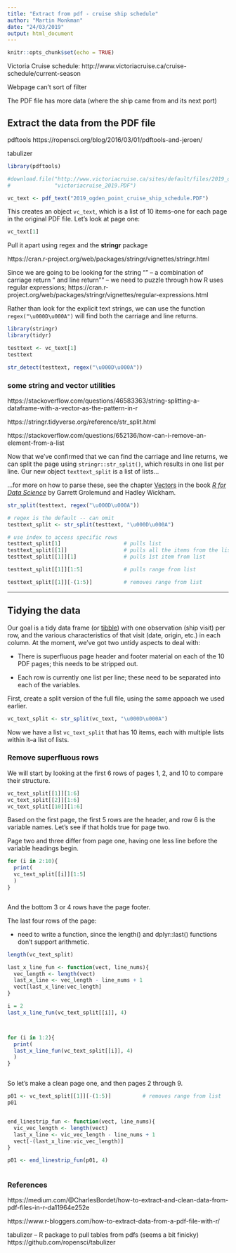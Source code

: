 ```yaml
---
title: "Extract from pdf - cruise ship schedule"
author: "Martin Monkman"
date: "24/03/2019"
output: html_document
---
```


```r
knitr::opts_chunk$set(echo = TRUE)
```

Victoria Cruise schedule: http://www.victoriacruise.ca/cruise-schedule/current-season

Webpage can't sort of filter

The PDF file has more data (where the ship came from and its next port)


## Extract the data from the PDF file

pdftools
https://ropensci.org/blog/2016/03/01/pdftools-and-jeroen/

tabulizer

```r

library(pdftools)

```




```r

#download.file("http://www.victoriacruise.ca/sites/default/files/2019_ogden_point_cruise_schedule-03-21-2019.PDF",
#              "victoriacruise_2019.PDF")

vc_text <- pdf_text("2019_ogden_point_cruise_ship_schedule.PDF")

```


This creates an object `vc_text`, which is a list of 10 items--one for each page in the original PDF file. Let's look at page one:

```r

vc_text[1]

```


Pull it apart using regex and the **stringr** package

https://cran.r-project.org/web/packages/stringr/vignettes/stringr.html

Since we are going to be looking for the string "\r\n" -- a combination of carriage return "\r" and line return "\n" -- we need to puzzle through how R uses regular expressions; https://cran.r-project.org/web/packages/stringr/vignettes/regular-expressions.html

Rather than look for the explicit text strings, we can use the function `regex("\u000D\u000A")` will find both the carriage and line returns.

```r

library(stringr)
library(tidyr)

testtext <- vc_text[1]
testtext

str_detect(testtext, regex("\u000D\u000A"))

```


### some string and vector utilities

https://stackoverflow.com/questions/46583363/string-splitting-a-dataframe-with-a-vector-as-the-pattern-in-r

https://stringr.tidyverse.org/reference/str_split.html 

https://stackoverflow.com/questions/652136/how-can-i-remove-an-element-from-a-list



Now that we've confirmed that we can find the carriage and line returns, we can split the page using `stringr::str_split()`, which results in one list per line. Our new object `texttext_split` is a list of lists...

...for more on how to parse these, see the chapter [Vectors](https://r4ds.had.co.nz/vectors.html) in the book [_R for Data Science_](https://r4ds.had.co.nz/) by Garrett Grolemund and Hadley Wickham.

```r

str_split(testtext, regex("\u000D\u000A"))

# regex is the default -- can omit 
testtext_split <- str_split(testtext, "\u000D\u000A")

# use index to access specific rows
testtext_split[1]                    # pulls list 
testtext_split[[1]]                  # pulls all the items from the list
testtext_split[[1]][1]               # pulls 1st item from list

testtext_split[[1]][1:5]             # pulls range from list

testtext_split[[1]][-(1:5)]          # removes range from list

```

***

## Tidying the data

Our goal is a tidy data frame (or [tibble](https://tibble.tidyverse.org/)) with one observation (ship visit) per row, and the various characteristics of that visit (date, origin, etc.) in each column. At the moment, we've got two untidy aspects to deal with:

- There is superfluous page header and footer material on each of the 10 PDF pages; this needs to be stripped out.

- Each row is currently one list per line; these need to be separated into each of the variables.


First, create a split version of the full file, using the same appoach we used earlier.


```r

vc_text_split <- str_split(vc_text, "\u000D\u000A")

```

Now we have a list `vc_text_split` that has 10 items, each with multiple lists within it--a list of lists. 



### Remove superfluous rows

We will start by looking at the first 6 rows of pages 1, 2, and 10 to compare their structure.

```r

vc_text_split[[1]][1:6]   
vc_text_split[[2]][1:6]
vc_text_split[[10]][1:6]  

```

Based on the first page, the first 5 rows are the header, and row 6 is the variable names. Let's see if that holds true for page two.

Page two and three differ from page one, having one less line before the variable headings begin.



```r


for (i in 2:10){
  print(
  vc_text_split[[i]][1:5]
  )
}



```


And the bottom 3 or 4 rows have the page footer. 

The last four rows of the page: 

* need to write a function, since the length() and dplyr::last() functions don't support arithmetic. 


```r

length(vc_text_split)

last_x_line_fun <- function(vect, line_nums){
  vec_length <- length(vect)
  last_x_line <- vec_length - line_nums + 1
  vect[last_x_line:vec_length]
}

i = 2
last_x_line_fun(vc_text_split[[i]], 4)



for (i in 1:2){
  print(
  last_x_line_fun(vc_text_split[[i]], 4)
  )
}



```


So let's make a clean page one, and then pages 2 through 9.

```r

p01 <- vc_text_split[[1]][-(1:5)]          # removes range from list
p01


end_linestrip_fun <- function(vect, line_nums){
  vic_vec_length <- length(vect)
  last_x_line <- vic_vec_length - line_nums + 1
  vect[-(last_x_line:vic_vec_length)]
}

p01 <- end_linestrip_fun(p01, 4)
 

```





### References

https://medium.com/@CharlesBordet/how-to-extract-and-clean-data-from-pdf-files-in-r-da11964e252e

https://www.r-bloggers.com/how-to-extract-data-from-a-pdf-file-with-r/


tabulizer -- R package to pull tables from pdfs (seems a bit finicky)
https://github.com/ropensci/tabulizer


